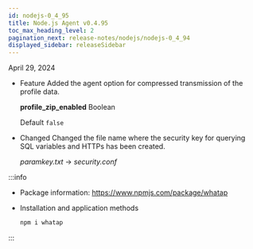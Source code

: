 ```yaml
---
id: nodejs-0_4_95
title: Node.js Agent v0.4.95
toc_max_heading_level: 2
pagination_next: release-notes/nodejs/nodejs-0_4_94
displayed_sidebar: releaseSidebar
---
```


April 29, 2024

- <Status>Feature</Status> Added the agent option for compressed transmission of the profile data.

  **profile_zip_enabled** <span class='type'>Boolean</span> 

  Default `false`

- <Status>Changed</Status> Changed the file name where the security key for querying SQL variables and HTTPs has been created.

  _paramkey.txt_ → _security.conf_

:::info

- Package information: https://www.npmjs.com/package/whatap

- Installation and application methods

  ```bash
  npm i whatap
  ```

:::
